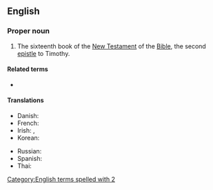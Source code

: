 ==English==

===Proper noun===
{{en-proper noun}}
{{book of the Bible|Timothy}}
# {{lb|en|biblical}} The sixteenth book of the [[New Testament]] of the [[Bible]], the second [[epistle]] to Timothy.
#: {{syn|en|2 Tim.|q1=abbreviation}}

====Related terms====
* {{l|en|1 Timothy}}

====Translations====
{{trans-top|book of the New Testament}}
* Danish: {{t|da|Andet Timotheusbrev|n}}
* French: {{t|fr|2 Timothée}}
* Irish: {{t|ga|Dara Litir Naomh Pól chuig Tiomóid|f}}, {{t|ga|2 Tiomóid|m}}
* Korean: {{t|ko|디모데후서|tr=dimodae huseo}} {{qualifier|Protestant}}
{{trans-mid}}
* Russian: {{t|ru|Второе послание к Тимофею|n}}
* Spanish: {{t|es|2 Timoteo|m}}
* Thai: {{t|th|๒ ทิโมธี}}
{{trans-bottom}}

[[Category:English terms spelled with 2]]
